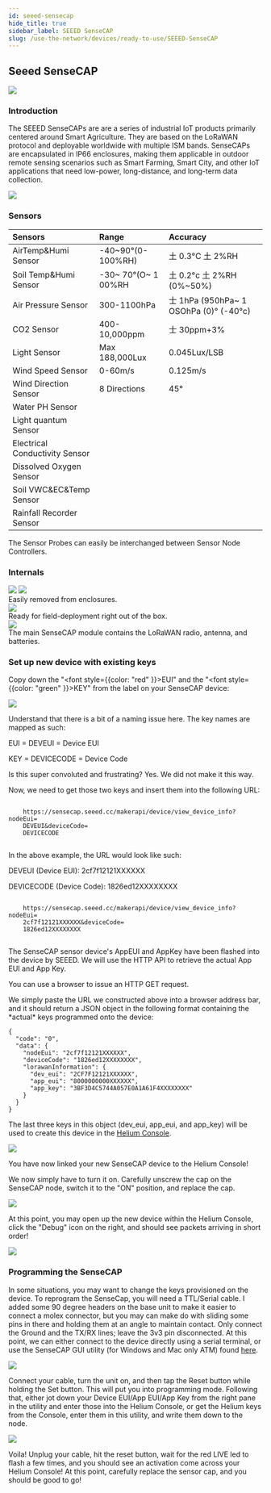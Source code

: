 ```yaml
---
id: seeed-sensecap
hide_title: true
sidebar_label: SEEED SenseCAP
slug: /use-the-network/devices/ready-to-use/SEEED-SenseCAP
---
```



## Seeed SenseCAP

<div style={{ textAlign: 'center' }}>
  <img src={useBaseUrl('img/use-the-network/devices/ready-to-use/seeed-sensecap.png')} />
</div>

### Introduction

The SEEED SenseCAPs are are a series of industrial IoT products primarily centered around Smart
Agriculture. They are based on the LoRaWAN protocol and deployable worldwide with multiple ISM
bands. SenseCAPs are encapsulated in IP66 enclosures, making them applicable in outdoor remote
sensing scenarios such as Smart Farming, Smart City, and other IoT applications that need low-power,
long-distance, and long-term data collection.

<div style={{ textAlign: 'center' }}>
  <img src={useBaseUrl('img/use-the-network/devices/ready-to-use/seeed-sensecap-certs.png')} />
</div>

### Sensors

| Sensors                        | Range                | Accuracy                                    |
| :----------------------------- | :------------------- | :------------------------------------------ |
| AirTemp&Humi Sensor            | -40~90°\(0-100%RH\)  | 土 0.3°C 土 2%RH                            |
| Soil Temp&Humi Sensor          | -30~ 70°\(O~ 1 00%RH | 土 0.2°c 土 2%RH \(0%~50%\)                 |
| Air Pressure Sensor            | 300-1100hPa          | 士 1hPa \(950hPa~ 1 OSOhPa \(0\)° \(-40°c\) |
| CO2 Sensor                     | 400-10,000ppm        | 士 30ppm+3%                                 |
| Light Sensor                   | Max 188,000Lux       | 0.045Lux/LSB                                |
| Wind Speed Sensor              | 0-60m/s              | 0.125m/s                                    |
| Wind Direction Sensor          | 8 Directions         | 45°                                         |
| Water PH Sensor                |                      |                                             |
| Light quantum Sensor           |                      |                                             |
| Electrical Conductivity Sensor |                      |                                             |
| Dissolved Oxygen Sensor        |                      |                                             |
| Soil VWC&EC&Temp Sensor        |                      |                                             |
| Rainfall Recorder Sensor       |                      |                                             |

<div style={{ textAlign: 'center' }}>
  The Sensor Probes can easily be interchanged between Sensor Node Controllers.
</div>

### Internals

<div style={{ textAlign: 'center' }}>
  <img src={useBaseUrl('img/use-the-network/devices/ready-to-use/seeed-sensecap-layout.png')} />
  <img src={useBaseUrl('img/use-the-network/devices/ready-to-use/seeed-sensecap-internals.png')} />
</div>

<div style={{ textAlign: 'center' }}>Easily removed from enclosures.</div>

<div style={{ textAlign: 'center' }}>
  <img src={useBaseUrl('img/use-the-network/devices/ready-to-use/seeed-sensecap-mount.png')} />
</div>

<div style={{ textAlign: 'center' }}>Ready for field-deployment right out of the box.</div>

<div style={{ textAlign: 'center' }}>
  <img
    src={useBaseUrl('img/use-the-network/devices/ready-to-use/seeed-sensecap-cable-connector.png')}
  />
</div>

<div style={{ textAlign: 'center' }}>
  The main SenseCAP module contains the LoRaWAN radio, antenna, and batteries.
</div>

### Set up new device with existing keys

Copy down the "<font style={{color: "red" }}>EUI</font>" and the "<font
style={{color: "green" }}>KEY</font>" from the label on your SenseCAP device:

<div style={{ textAlign: 'center' }}>
  <img src={useBaseUrl('img/use-the-network/devices/ready-to-use/seeed-sensecap-label.png')} />
</div>

Understand that there is a bit of a naming issue here. The key names are mapped as such:

<div style={{ color: 'red' }}>EUI = DEVEUI = Device EUI</div>

<p style={{ color: 'green' }}>KEY = DEVICECODE = Device Code</p>

<div>Is this super convoluted and frustrating? Yes. We did not make it this way.</div>
<p>Now, we need to get those two keys and insert them into the following URL:</p>

<div>
  <code>
    https://sensecap.seeed.cc/makerapi/device/view_device_info?nodeEui=
    <font style={{ color: 'red' }}>DEVEUI</font>&deviceCode=
    <font style={{ color: 'green' }}>DEVICECODE</font>
  </code>
</div>

In the above example, the URL would look like such:

<div style={{ color: 'red' }}>DEVEUI (Device EUI): 2cf7f12121XXXXXX</div>

<p style={{ color: 'green' }}>DEVICECODE (Device Code): 1826ed12XXXXXXXX</p>

<p>
  <code>
    https://sensecap.seeed.cc/makerapi/device/view_device_info?nodeEui=
    <font style={{ color: 'red' }}>2cf7f12121XXXXXX</font>&deviceCode=
    <font style={{ color: 'green' }}>1826ed12XXXXXXXX</font>
  </code>
</p>

<p>
The SenseCAP sensor device's AppEUI and AppKey have been flashed into the device by SEEED.
We will use the HTTP API to retrieve the actual App EUI and App Key.
</p>
<p>
You can use a browser to issue an HTTP GET request.
</p>
We simply paste the URL we constructed above into a browser address bar, and it should return a JSON object in the following format containing the *actual* keys programmed onto the device:
<div>

    {
      "code": "0",
      "data": {
        "nodeEui": "2cf7f12121XXXXXX",
        "deviceCode": "1826ed12XXXXXXXX",
        "lorawanInformation": {
          "dev_eui": "2CF7F12121XXXXXX",
          "app_eui": "8000000000XXXXXX",
          "app_key": "3BF3D4C5744A057E0A1A61F4XXXXXXXX"
        }
      }
    }

</div>

The last three keys in this object (dev_eui, app_eui, and app_key) will be used to create this
device in the [Helium Console](https://console.helium.com/devices).

<div style={{ textAlign: 'center' }}>
  <img src={useBaseUrl('img/use-the-network/devices/ready-to-use/seeed-sensecap-new-device.png')} />
</div>

You have now linked your new SenseCAP device to the Helium Console!

We now simply have to turn it on. Carefully unscrew the cap on the SenseCAP node, switch it to the
"ON" position, and replace the cap.

<div style={{ textAlign: 'center' }}>
  <img src={useBaseUrl('img/use-the-network/devices/ready-to-use/seeed-sensecap-switch.png')} />
</div>

At this point, you may open up the new device within the Helium Console, click the "Debug" icon on
the right, and should see packets arriving in short order!

<div style={{ textAlign: 'center' }}>
  <img src={useBaseUrl('img/use-the-network/devices/ready-to-use/seeed-sensecap-debug.png')} />
</div>

### Programming the SenseCAP

In some situations, you may want to change the keys provisioned on the device. To reprogram the
SenseCap, you will need a TTL/Serial cable. I added some 90 degree headers on the base unit to make
it easier to connect a molex connector, but you may can make do with sliding some pins in there and
holding them at an angle to maintain contact. Only connect the Ground and the TX/RX lines; leave the
3v3 pin disconnected. At this point, we can either connect to the device directly using a serial
terminal, or use the SenseCAP GUI utility \(for Windows and Mac only ATM\) found
[here](https://github.com/Seeed-Solution/SenseCAP-Node-Configuration-Tool).

<div style={{ textAlign: 'center' }}>
  <img
    src={useBaseUrl('img/use-the-network/devices/ready-to-use/seeed-sensecap-config-tool.png')}
  />
</div>

Connect your cable, turn the unit on, and then tap the Reset button while holding the Set button.
This will put you into programming mode. Following that, either jot down your Device EUI/App EUI/App
Key from the right pane in the utility and enter those into the Helium Console, or get the Helium
keys from the Console, enter them in this utility, and write them down to the node.

<div style={{ textAlign: 'center' }}>
  <img src={useBaseUrl('img/use-the-network/devices/ready-to-use/seeed-sensecap-console.png')} />
</div>

Voila! Unplug your cable, hit the reset button, wait for the red LIVE led to flash a few times, and
you should see an activation come across your Helium Console! At this point, carefully replace the
sensor cap, and you should be good to go!

